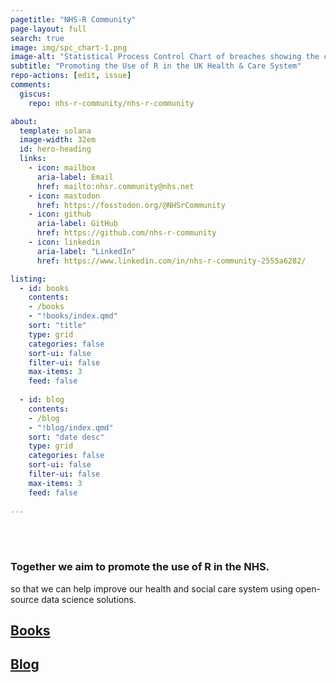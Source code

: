 ```yaml
---
pagetitle: "NHS-R Community"
page-layout: full
search: true
image: img/spc_chart-1.png
image-alt: "Statistical Process Control Chart of breaches showing the colours and logo from the \"Making Data Count\" programme"
subtitle: "Promoting the Use of R in the UK Health & Care System"
repo-actions: [edit, issue]
comments: 
  giscus: 
    repo: nhs-r-community/nhs-r-community

about:
  template: solana
  image-width: 32em
  id: hero-heading
  links:
    - icon: mailbox
      aria-label: Email
      href: mailto:nhsr.community@nhs.net
    - icon: mastodon
      href: https://fosstodon.org/@NHSrCommunity
    - icon: github
      aria-label: GitHub
      href: https://github.com/nhs-r-community
    - icon: linkedin
      aria-label: "LinkedIn"
      href: https://www.linkedin.com/in/nhs-r-community-2555a6282/

listing:
  - id: books
    contents: 
    - /books
    - "!books/index.qmd"
    sort: "title"
    type: grid
    categories: false
    sort-ui: false
    filter-ui: false
    max-items: 3
    feed: false
    
  - id: blog
    contents: 
    - /blog
    - "!blog/index.qmd"
    sort: "date desc"
    type: grid
    categories: false
    sort-ui: false
    filter-ui: false
    max-items: 3
    feed: false
    
---
```



<br><br>

::: {#hero-heading}
### Together we aim to promote the use of R in the NHS.

so that we can help improve our health and social care system using open-source data science solutions.
:::

::: {.content-container}
::: {.listing-block}
<a href="books/index.qmd">

## Books
</a> 

::: {#books}
:::

:::
:::

::: {.content-container}
::: {.listing-block}
<a href="blog/index.qmd">

## Blog
</a> 

::: {#blog}
:::

:::
:::

